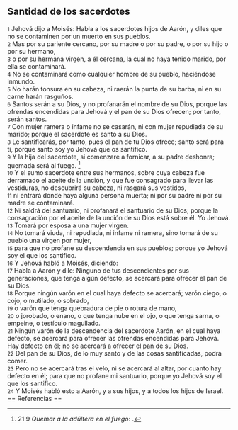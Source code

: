 == Santidad de los sacerdotes ==

{{anchor|1}} <small>1</small> Jehová dijo a Moisés: Habla a los sacerdotes hijos de Aarón, y diles que no se contaminen por un muerto en sus pueblos.<br>
{{anchor|2}} <small>2</small> Mas por su pariente cercano, por su madre o por su padre, o por su hijo o por su hermano,<br>
{{anchor|3}} <small>3</small> o por su hermana virgen, a él cercana, la cual no haya tenido marido, por ella se contaminará.<br>
{{anchor|4}} <small>4</small> No se contaminará como cualquier hombre de su pueblo, haciéndose inmundo.<br>
{{anchor|5}} <small>5</small> No harán tonsura en su cabeza, ni raerán la punta de su barba, ni en su carne harán rasguños.<br>
{{anchor|6}} <small>6</small> Santos serán a su Dios, y no profanarán el nombre de su Dios, porque las ofrendas encendidas para Jehová y el pan de su Dios ofrecen; por tanto, serán santos.<br>
{{anchor|7}} <small>7</small> Con mujer ramera o infame no se casarán, ni con mujer repudiada de su marido; porque el sacerdote es santo a su Dios.<br>
{{anchor|8}} <small>8</small> Le santificarás, por tanto, pues el pan de tu Dios ofrece; santo será para ti, porque santo soy yo Jehová que os santifico.<br>
{{anchor|9}} <small>9</small> Y la hija del sacerdote, si comenzare a fornicar, a su padre deshonra; quemada será al fuego. <ref>21:9 ''Quemar a la adúltera en el fuego'': {{lib|LU|70|10|14}}.</ref><br>
{{anchor|10}} <small>10</small> Y el sumo sacerdote entre sus hermanos, sobre cuya cabeza fue derramado el aceite de la unción, y que fue consagrado para llevar las vestiduras, no descubrirá su cabeza, ni rasgará sus vestidos,<br>
{{anchor|11}} <small>11</small> ni entrará donde haya alguna persona muerta; ni por su padre ni por su madre se contaminará.<br>
{{anchor|12}} <small>12</small> Ni saldrá del santuario, ni profanará el santuario de su Dios; porque la consagración por el aceite de la unción de su Dios está sobre él. Yo Jehová.<br>
{{anchor|13}} <small>13</small> Tomará por esposa a una mujer virgen.<br>
{{anchor|14}} <small>14</small> No tomará viuda, ni repudiada, ni infame ni ramera, sino tomará de su pueblo una virgen por mujer,<br>
{{anchor|15}} <small>15</small> para que no profane su descendencia en sus pueblos; porque yo Jehová soy el que los santifico.<br>
{{anchor|16}} <small>16</small> Y Jehová habló a Moisés, diciendo:<br>
{{anchor|17}} <small>17</small> Habla a Aarón y dile: Ninguno de tus descendientes por sus generaciones, que tenga algún defecto, se acercará para ofrecer el pan de su Dios.<br>
{{anchor|18}} <small>18</small> Porque ningún varón en el cual haya defecto se acercará; varón ciego, o cojo, o mutilado, o sobrado,<br>
{{anchor|19}} <small>19</small> o varón que tenga quebradura de pie o rotura de mano,<br>
{{anchor|20}} <small>20</small> o jorobado, o enano, o que tenga nube en el ojo, o que tenga sarna, o empeine, o testículo magullado.<br>
{{anchor|21}} <small>21</small> Ningún varón de la descendencia del sacerdote Aarón, en el cual haya defecto, se acercará para ofrecer las ofrendas encendidas para Jehová. Hay defecto en él; no se acercará a ofrecer el pan de su Dios.<br>
{{anchor|22}} <small>22</small> Del pan de su Dios, de lo muy santo y de las cosas santificadas, podrá comer.<br>
{{anchor|23}} <small>23</small> Pero no se acercará tras el velo, ni se acercará al altar, por cuanto hay defecto en él; para que no profane mi santuario, porque yo Jehová soy el que los santifico.<br>
{{anchor|24}} <small>24</small> Y Moisés habló esto a Aarón, y a sus hijos, y a todos los hijos de Israel.<br>
== Referencias ==

<references />

